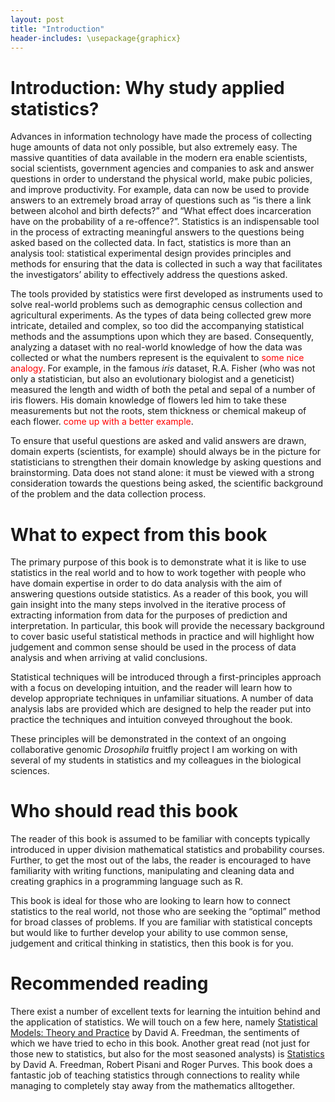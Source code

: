 ```yaml
---
layout: post
title: "Introduction"
header-includes: \usepackage{graphicx}
---
```


# Introduction: Why study applied statistics?

Advances in information technology have made the process of collecting huge amounts of data not only possible, but also extremely easy. The massive quantities of data available in the modern era enable scientists, social scientists, government agencies and companies to ask and answer questions in order to understand the physical world, make pubic policies, and improve productivity. For example, data can now be used to provide answers to an extremely broad array of questions such as "is there a link between alcohol and birth defects?" and "What effect does incarceration have on the probability of a re-offence?". Statistics is an indispensable tool in the process of extracting meaningful answers to the questions being asked based on the collected data. In fact, statistics is more than an analysis tool: statistical experimental design provides principles and methods for ensuring that the data is collected in such a way that facilitates the investigators' ability to effectively address the questions asked.

The tools provided by statistics were first developed as instruments used to solve real-world problems such as demographic census collection and agricultural experiments. As the types of data being collected grew more intricate, detailed and complex, so too did the accompanying statistical methods and the assumptions upon which they are based. Consequently, analyzing a dataset with no real-world knowledge of how the data was collected or what the numbers represent is the equivalent to <FONT COLOR="red">some nice analogy</FONT>. For example, in the famous *iris* dataset, R.A. Fisher (who was not only a statistician, but also an evolutionary biologist and a geneticist) measured the length and width of both the petal and sepal of a number of iris flowers. His domain knowledge of flowers led him to take these measurements but not the roots, stem thickness or chemical makeup of each flower. <FONT COLOR="red">come up with a better example</FONT>.

To ensure that useful questions are asked and valid answers are drawn, domain experts (scientists, for example) should always be in the picture for statisticians to strengthen their domain knowledge by asking questions and brainstorming. Data does not stand alone: it must be viewed with a strong consideration towards the questions being asked, the scientific background of the problem and the data collection process.



# What to expect from this book

The primary purpose of this book is to demonstrate what it is like to use statistics in the real world and to how to work together with people who have domain expertise in order to do data analysis with the aim of answering questions outside statistics. As a reader of this book, you will gain insight into the many steps involved in the iterative process of extracting information from data for the purposes of prediction and interpretation. In particular, this book will provide the necessary background to cover basic useful statistical methods in practice and will highlight how judgement and common sense should be used in the process of data analysis and when arriving at valid conclusions. 

Statistical techniques will be introduced through a first-principles approach with a focus on developing intuition, and the reader will learn how to develop appropriate techniques in unfamiliar situations. A number of data analysis labs are provided which are designed to help the reader put into practice the techniques and intuition conveyed throughout the book.

These principles will be demonstrated in the context of an ongoing collaborative genomic *Drosophila* fruitfly project I am working on with several of my students in statistics and my colleagues in the biological sciences. 

# Who should read this book

The reader of this book is assumed to be familiar with concepts typically introduced in upper division mathematical statistics and probability courses. Further, to get the most out of the labs, the reader is encouraged to have familiarity with writing functions, manipulating and cleaning data and creating graphics in a programming language such as R.

This book is ideal for those who are looking to learn how to connect statistics to the real world, not those who are seeking the "optimal" method for broad classes of problems. If you are familiar with statistical concepts but would like to further develop your ability to use common sense, judgement and critical thinking in statistics, then this book is for you.


# Recommended reading

There exist a number of excellent texts for learning the intuition behind and the application of statistics. We will touch on a few here, namely <a href="http://www.amazon.com/Statistical-Models-Practice-David-Freedman/dp/0521743850">Statistical Models: Theory and Practice</a> by David A. Freedman, the sentiments of which we have tried to echo in this book. Another great read (not just for those new to statistics, but also for the most seasoned analysts) is <a href="http://www.amazon.com/Statistics-4th-Edition-David-Freedman/dp/8130915871">Statistics</a> by David A. Freedman, Robert Pisani and Roger Purves. This book does a fantastic job of teaching statistics through connections to reality while managing to completely stay away from the mathematics alltogether.